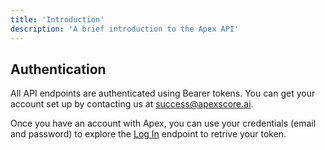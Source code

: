 ```yaml
---
title: 'Introduction'
description: 'A brief introduction to the Apex API'
---
```


## Authentication

All API endpoints are authenticated using Bearer tokens. You can get your account set up by contacting us at [success@apexscore.ai](mailto:success@apexscore.ai).

Once you have an account with Apex, you can use your credentials (email and password) to explore the [Log In](/api-reference/authentication/log-in) endpoint to retrive your token.

